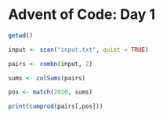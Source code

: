# Advent of Code: Day 1 

```r
getwd()

input <- scan("input.txt", quiet = TRUE)

pairs <- combn(input, 2)

sums <- colSums(pairs)

pos <- match(2020, sums)

print(cumprod(pairs[,pos]))

```